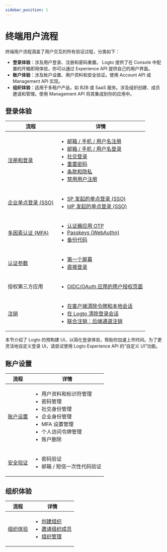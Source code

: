 ```yaml
---
sidebar_position: 1
---
```


# 终端用户流程

终端用户流程涵盖了用户交互的所有验证过程，分类如下：

- **登录体验**：涉及用户登录、注册和密码重置。 Logto 提供了在 Console 中配置的开箱即用体验，你可以通过 Experience API 提供自己的用户界面。
- **账户体验**：涉及账户设置、用户资料和安全验证。使用 Account API 或 Management API 实现。
- **组织体验**：适用于多租户产品，如 B2B 或 SaaS 服务。涉及组织创建、成员邀请和管理。使用 Management API 将其集成到你的应用中。

## 登录体验

| 流程                                                  | 详情                                                                                                                                                                                                                                                                                                                                                                                                                                                                                      |
| ----------------------------------------------------- | ----------------------------------------------------------------------------------------------------------------------------------------------------------------------------------------------------------------------------------------------------------------------------------------------------------------------------------------------------------------------------------------------------------------------------------------------------------------------------------------- |
| [注册和登录](/end-user-flows/sign-up-and-sign-in)     | <ul><li>[邮箱 / 手机 / 用户名注册](/end-user-flows/sign-up-and-sign-in/sign-up)</li><li>[邮箱 / 手机 / 用户名登录](/end-user-flows/sign-up-and-sign-in/sign-in)</li><li>[社交登录](/end-user-flows/sign-up-and-sign-in/social-sign-in)</li><li>[重置密码](/end-user-flows/sign-up-and-sign-in/reset-password)</li><li>[条款和隐私](/end-user-flows/sign-up-and-sign-in/terms-and-privacy)</li><li>[禁用用户注册](/end-user-flows/sign-up-and-sign-in/disable-user-registration)</li></ul> |
| [企业单点登录 (SSO)](/end-user-flows/enterprise-sso)  | <ul><li>[SP 发起的单点登录 (SSO)](/end-user-flows/enterprise-sso/sp-initiated-sso)</li><li>[IdP 发起的单点登录 (SSO)](/end-user-flows/enterprise-sso/idp-initiated-sso)</li></ul>                                                                                                                                                                                                                                                                                                         |
| [多因素认证 (MFA)](/end-user-flows/mfa)               | <ul><li>[认证器应用 OTP](/end-user-flows/mfa/authenticator-app-otp)</li><li>[Passkeys (WebAuthn)](/end-user-flows/mfa/webauthn)</li><li>[备份代码](/end-user-flows/mfa/backup-codes)</li></ul>                                                                                                                                                                                                                                                                                            |
| [认证参数](/end-user-flows/authentication-parameters) | <ul><li>[第一个屏幕](/end-user-flows/authentication-parameters/first-screen)</li><li>[直接登录](/end-user-flows/authentication-parameters/direct-sign-in)</li></ul>                                                                                                                                                                                                                                                                                                                       |
| 授权第三方应用                                        | <ul><li>[OIDC/OAuth 应用的用户授权页面](/end-user-flows/consent-screen)</li></ul>                                                                                                                                                                                                                                                                                                                                                                                                         |
| [注销](/end-user-flows/sign-out)                      | <ul><li>[在客户端清除令牌和本地会话](/end-user-flows/sign-out/#clear-tokens-and-local-session-at-the-client-side)</li><li>[在 Logto 清除登录会话](/end-user-flows/sign-out/#clear-sign-in-session-at-logto)</li><li>[联合注销：后端通道注销](/end-user-flows/sign-out/#federated-sign-out-back-channel-logout)</li></ul>                                                                                                                                                                  |

本节介绍了 Logto 的预构建 UI，以简化登录体验，帮助你加速上市时间。为了更灵活地自定义登录 UI，请尝试使用 Logto Experience API 的“自定义 UI”功能。

## 账户设置

| 流程                                              | 详情                                                                                                                                                             |
| ------------------------------------------------- | ---------------------------------------------------------------------------------------------------------------------------------------------------------------- |
| [账户设置](/end-user-flows/account-settings)      | <ul><li>用户资料和标识符管理</li><li>密码管理</li><li>社交身份管理</li><li>企业身份管理</li><li>MFA 设置管理</li><li>个人访问令牌管理</li><li>账户删除</li></ul> |
| [安全验证](/end-user-flows/security-verification) | <ul><li>密码验证</li><li>邮箱 / 短信一次性代码验证</li></ul>                                                                                                     |

## 组织体验

| 流程                                                | 详情                                                                                                                                                                                                                                                                      |
| --------------------------------------------------- | ------------------------------------------------------------------------------------------------------------------------------------------------------------------------------------------------------------------------------------------------------------------------- |
| [组织体验](/end-user-flows/organization-experience) | <ul><li>[创建组织](/end-user-flows/organization-experience/create-organization)</li><li>[邀请组织成员](/end-user-flows/organization-experience/invite-organization-members)</li><li>[组织管理](/end-user-flows/organization-experience/organization-management)</li></ul> |
